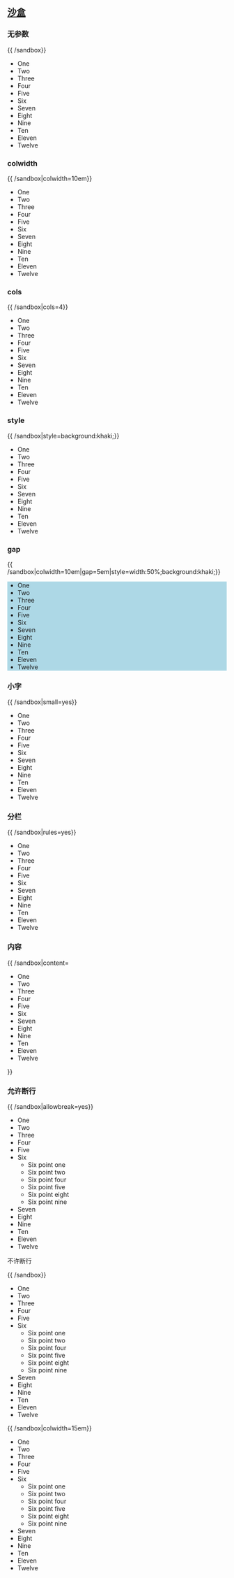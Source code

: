 {{Testcases notice}}

== [[Template:{{BASEPAGENAME}}/sandbox|沙盒]] ==

===无参数===
{{<!-- -->{{BASEPAGENAME}}/sandbox}}
* One
* Two
* Three
* Four
* Five
* Six
* Seven
* Eight
* Nine
* Ten
* Eleven
* Twelve
{{Div col end}}

===colwidth===
{{<!-- -->{{BASEPAGENAME}}/sandbox|colwidth=10em}}
* One
* Two
* Three
* Four
* Five
* Six
* Seven
* Eight
* Nine
* Ten
* Eleven
* Twelve
{{Div col end}}

===cols===
{{<!-- -->{{BASEPAGENAME}}/sandbox|cols=4}}
* One
* Two
* Three
* Four
* Five
* Six
* Seven
* Eight
* Nine
* Ten
* Eleven
* Twelve
{{Div col end}}

===style===
{{<!-- -->{{BASEPAGENAME}}/sandbox|style=background:khaki;}}
* One
* Two
* Three
* Four
* Five
* Six
* Seven
* Eight
* Nine
* Ten
* Eleven
* Twelve
{{Div col end}}

===gap===
{{<!-- -->{{BASEPAGENAME}}/sandbox|colwidth=10em|gap=5em|style=width:50%;background:khaki;}}
<div style="background-color: lightblue;">
* One
* Two
* Three
* Four
* Five
* Six
* Seven
* Eight
* Nine
* Ten
* Eleven
* Twelve
</div>
{{Div col end}}

===小字===
{{<!-- -->{{BASEPAGENAME}}/sandbox|small=yes}}
* One
* Two
* Three
* Four
* Five
* Six
* Seven
* Eight
* Nine
* Ten
* Eleven
* Twelve
{{Div col end}}

=== 分栏 ===
{{<!-- -->{{BASEPAGENAME}}/sandbox|rules=yes}}
* One
* Two
* Three
* Four
* Five
* Six
* Seven
* Eight
* Nine
* Ten
* Eleven
* Twelve
{{Div col end}}

=== 内容 ===
{{<!-- -->{{BASEPAGENAME}}/sandbox|content=
* One
* Two
* Three
* Four
* Five
* Six
* Seven
* Eight
* Nine
* Ten
* Eleven
* Twelve
}}

=== 允许断行 ===
{{<!-- -->{{BASEPAGENAME}}/sandbox|allowbreak=yes}}
* One
* Two
* Three
* Four
* Five
* Six
** Six point one
** Six point two
** Six point four
** Six point five
** Six point eight
** Six point nine
* Seven
* Eight
* Nine
* Ten
* Eleven
* Twelve
{{Div col end}}

不许断行

{{<!-- -->{{BASEPAGENAME}}/sandbox}}
* One
* Two
* Three
* Four
* Five
* Six
** Six point one
** Six point two
** Six point four
** Six point five
** Six point eight
** Six point nine
* Seven
* Eight
* Nine
* Ten
* Eleven
* Twelve
{{Div col end}}

{{<!-- -->{{BASEPAGENAME}}/sandbox|colwidth=15em}}
* One
* Two
* Three
* Four
* Five
* Six
** Six point one
** Six point two
** Six point four
** Six point five
** Six point eight
** Six point nine
* Seven
* Eight
* Nine
* Ten
* Eleven
* Twelve
{{Div col end}}